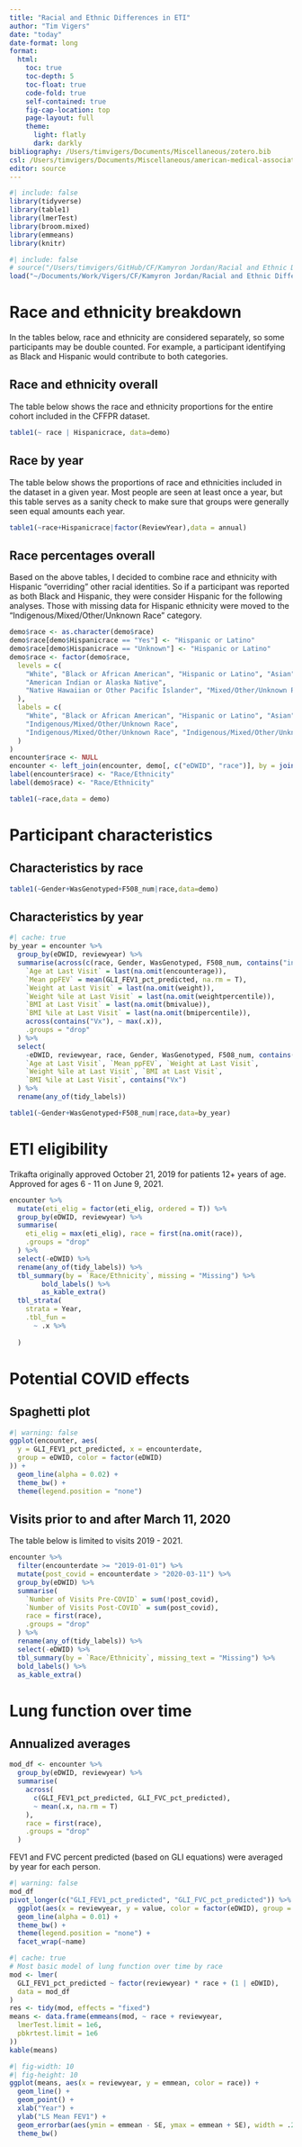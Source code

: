 ```yaml
---
title: "Racial and Ethnic Differences in ETI"
author: "Tim Vigers"
date: "today"
date-format: long
format:
  html:
    toc: true
    toc-depth: 5
    toc-float: true
    code-fold: true
    self-contained: true
    fig-cap-location: top
    page-layout: full
    theme:
      light: flatly
      dark: darkly
bibliography: /Users/timvigers/Documents/Miscellaneous/zotero.bib
csl: /Users/timvigers/Documents/Miscellaneous/american-medical-association.csl
editor: source
---
```


```r
#| include: false
library(tidyverse)
library(table1)
library(lmerTest)
library(broom.mixed)
library(emmeans)
library(knitr)
```

```r
#| include: false
# source("/Users/timvigers/GitHub/CF/Kamyron Jordan/Racial and Ethnic Differences in ETI/create_race_eti_analysis_dataset.R")
load("~/Documents/Work/Vigers/CF/Kamyron Jordan/Racial and Ethnic Differences in ETI/Data_Cleaned/analysis_dataset.RData")
```

# Race and ethnicity breakdown

In the tables below, race and ethnicity are considered separately, so some participants may be double counted. For example, a participant identifying as Black and Hispanic would contribute to both categories.

## Race and ethnicity overall

The table below shows the race and ethnicity proportions for the entire cohort included in the CFFPR dataset.

```r
table1(~ race | Hispanicrace, data=demo)
```

## Race by year

The table below shows the proportions of race and ethnicities included in the dataset in a given year. Most people are seen at least once a year, but this table serves as a sanity check to make sure that groups were generally seen equal amounts each year.

```r
table1(~race+Hispanicrace|factor(ReviewYear),data = annual)
```

## Race percentages overall

Based on the above tables, I decided to combine race and ethnicity with Hispanic "overriding" other racial identities. So if a participant was reported as both Black and Hispanic, they were consider Hispanic for the following analyses. Those with missing data for Hispanic ethnicity were moved to the "Indigenous/Mixed/Other/Unknown Race" category.

```r
demo$race <- as.character(demo$race)
demo$race[demo$Hispanicrace == "Yes"] <- "Hispanic or Latino"
demo$race[demo$Hispanicrace == "Unknown"] <- "Hispanic or Latino"
demo$race <- factor(demo$race,
  levels = c(
    "White", "Black or African American", "Hispanic or Latino", "Asian",
    "American Indian or Alaska Native",
    "Native Hawaiian or Other Pacific Islander", "Mixed/Other/Unknown Race"
  ),
  labels = c(
    "White", "Black or African American", "Hispanic or Latino", "Asian",
    "Indigenous/Mixed/Other/Unknown Race",
    "Indigenous/Mixed/Other/Unknown Race", "Indigenous/Mixed/Other/Unknown Race"
  )
)
encounter$race <- NULL
encounter <- left_join(encounter, demo[, c("eDWID", "race")], by = join_by(eDWID))
label(encounter$race) <- "Race/Ethnicity"
label(demo$race) <- "Race/Ethnicity"
```

```r
table1(~race,data = demo)
```

# Participant characteristics

## Characteristics by race

```r
table1(~Gender+WasGenotyped+F508_num|race,data=demo)
```

## Characteristics by year

```r
#| cache: true
by_year = encounter %>%
  group_by(eDWID, reviewyear) %>%
  summarise(across(c(race, Gender, WasGenotyped, F508_num, contains("insurance")), first),
    `Age at Last Visit` = last(na.omit(encounterage)),
    `Mean ppFEV` = mean(GLI_FEV1_pct_predicted, na.rm = T),
    `Weight at Last Visit` = last(na.omit(weight)),
    `Weight %ile at Last Visit` = last(na.omit(weightpercentile)),
    `BMI at Last Visit` = last(na.omit(bmivalue)),
    `BMI %ile at Last Visit` = last(na.omit(bmipercentile)),
    across(contains("Vx"), ~ max(.x)),
    .groups = "drop"
  ) %>%
  select(
    -eDWID, reviewyear, race, Gender, WasGenotyped, F508_num, contains("insurance"),
    `Age at Last Visit`, `Mean ppFEV`, `Weight at Last Visit`,
    `Weight %ile at Last Visit`, `BMI at Last Visit`,
    `BMI %ile at Last Visit`, contains("Vx")
  ) %>%
  rename(any_of(tidy_labels))

```

```r
table1(~Gender+WasGenotyped+F508_num|race,data=by_year)
```

# ETI eligibility

Trikafta originally approved October 21, 2019 for patients 12+ years of age. Approved for ages 6 - 11 on June 9, 2021.

```r
encounter %>%
  mutate(eti_elig = factor(eti_elig, ordered = T)) %>%
  group_by(eDWID, reviewyear) %>%
  summarise(
    eti_elig = max(eti_elig), race = first(na.omit(race)),
    .groups = "drop"
  ) %>%
  select(-eDWID) %>%
  rename(any_of(tidy_labels)) %>%
  tbl_summary(by = `Race/Ethnicity`, missing = "Missing") %>%
        bold_labels() %>%
        as_kable_extra()
  tbl_strata(
    strata = Year,
    .tbl_fun =
      ~ .x %>%
        
  )
```

# Potential COVID effects

## Spaghetti plot

```r
#| warning: false
ggplot(encounter, aes(
  y = GLI_FEV1_pct_predicted, x = encounterdate,
  group = eDWID, color = factor(eDWID)
)) +
  geom_line(alpha = 0.02) +
  theme_bw() +
  theme(legend.position = "none")
```

## Visits prior to and after March 11, 2020

The table below is limited to visits 2019 - 2021.

```r
encounter %>%
  filter(encounterdate >= "2019-01-01") %>%
  mutate(post_covid = encounterdate > "2020-03-11") %>%
  group_by(eDWID) %>%
  summarise(
    `Number of Visits Pre-COVID` = sum(!post_covid),
    `Number of Visits Post-COVID` = sum(post_covid),
    race = first(race),
    .groups = "drop"
  ) %>%
  rename(any_of(tidy_labels)) %>%
  select(-eDWID) %>%
  tbl_summary(by = `Race/Ethnicity`, missing_text = "Missing") %>%
  bold_labels() %>%
  as_kable_extra()
```

# Lung function over time

## Annualized averages

```r
mod_df <- encounter %>%
  group_by(eDWID, reviewyear) %>%
  summarise(
    across(
      c(GLI_FEV1_pct_predicted, GLI_FVC_pct_predicted),
      ~ mean(.x, na.rm = T)
    ),
    race = first(race),
    .groups = "drop"
  )
```

FEV1 and FVC percent predicted (based on GLI equations) were averaged by year for each person. 

```r
#| warning: false
mod_df
pivot_longer(c("GLI_FEV1_pct_predicted", "GLI_FVC_pct_predicted")) %>%
  ggplot(aes(x = reviewyear, y = value, color = factor(eDWID), group = eDWID)) +
  geom_line(alpha = 0.01) +
  theme_bw() +
  theme(legend.position = "none") +
  facet_wrap(~name)
```

```r
#| cache: true
# Most basic model of lung function over time by race
mod <- lmer(
  GLI_FEV1_pct_predicted ~ factor(reviewyear) * race + (1 | eDWID),
  data = mod_df
)
res <- tidy(mod, effects = "fixed")
means <- data.frame(emmeans(mod, ~ race + reviewyear,
  lmerTest.limit = 1e6,
  pbkrtest.limit = 1e6
))
kable(means)
```

```r
#| fig-width: 10
#| fig-height: 10
ggplot(means, aes(x = reviewyear, y = emmean, color = race)) +
  geom_line() +
  geom_point() +
  xlab("Year") +
  ylab("LS Mean FEV1") +
  geom_errorbar(aes(ymin = emmean - SE, ymax = emmean + SE), width = .2) +
  theme_bw()
```
